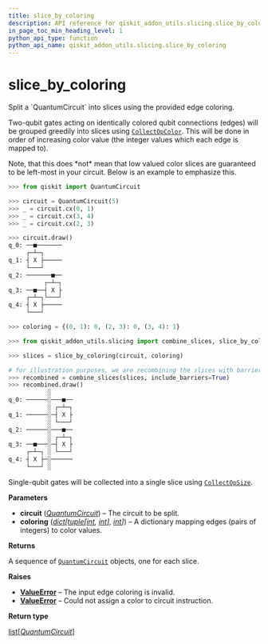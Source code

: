 ```yaml
---
title: slice_by_coloring
description: API reference for qiskit_addon_utils.slicing.slice_by_coloring
in_page_toc_min_heading_level: 1
python_api_type: function
python_api_name: qiskit_addon_utils.slicing.slice_by_coloring
---
```


<span id="slice-by-coloring" />

# slice\_by\_coloring

<Function id="qiskit_addon_utils.slicing.slice_by_coloring" isDedicatedPage={true} github="https://github.com/Qiskit/qiskit-addon-utils/tree/main/qiskit_addon_utils/slicing/slice_by_coloring.py#L28-L120" signature="slice_by_coloring(circuit, coloring)">
  Split a `QuantumCircuit` into slices using the provided edge coloring.

  Two-qubit gates acting on identically colored qubit connections (edges) will be grouped greedily into slices using [`CollectOpColor`](slicing-transpiler-passes-collect-op-color "qiskit_addon_utils.slicing.transpiler.passes.CollectOpColor"). This will be done in order of increasing color value (the integer values which each edge is mapped to).

  <Admonition title="Warning" type="caution">
    Note, that this does *not* mean that low valued color slices are guaranteed to be left-most in your circuit. Below is an example to emphasize this.
  </Admonition>

  ```python
  >>> from qiskit import QuantumCircuit

  >>> circuit = QuantumCircuit(5)
  >>> _ = circuit.cx(0, 1)
  >>> _ = circuit.cx(3, 4)
  >>> _ = circuit.cx(2, 3)

  >>> circuit.draw()
  q_0: ──■───────
       ┌─┴─┐
  q_1: ┤ X ├─────
       └───┘
  q_2: ───────■──
            ┌─┴─┐
  q_3: ──■──┤ X ├
       ┌─┴─┐└───┘
  q_4: ┤ X ├─────
       └───┘

  >>> coloring = {(0, 1): 0, (2, 3): 0, (3, 4): 1}

  >>> from qiskit_addon_utils.slicing import combine_slices, slice_by_coloring

  >>> slices = slice_by_coloring(circuit, coloring)

  # for illustration purposes, we are recombining the slices with barriers
  >>> recombined = combine_slices(slices, include_barriers=True)
  >>> recombined.draw()
             ░
  q_0: ──────░───■──
             ░ ┌─┴─┐
  q_1: ──────░─┤ X ├
             ░ └───┘
  q_2: ──────░───■──
             ░ ┌─┴─┐
  q_3: ──■───░─┤ X ├
       ┌─┴─┐ ░ └───┘
  q_4: ┤ X ├─░──────
       └───┘ ░
  ```

  Single-qubit gates will be collected into a single slice using [`CollectOpSize`](slicing-transpiler-passes-collect-op-size "qiskit_addon_utils.slicing.transpiler.passes.CollectOpSize").

  **Parameters**

  *   **circuit** ([*QuantumCircuit*](/api/qiskit/qiskit.circuit.QuantumCircuit "(in Qiskit v1.2)")) – The circuit to be split.
  *   **coloring** ([*dict*](https://docs.python.org/3/library/stdtypes.html#dict "(in Python v3.13)")*\[*[*tuple*](https://docs.python.org/3/library/stdtypes.html#tuple "(in Python v3.13)")*\[*[*int*](https://docs.python.org/3/library/functions.html#int "(in Python v3.13)")*,* [*int*](https://docs.python.org/3/library/functions.html#int "(in Python v3.13)")*],* [*int*](https://docs.python.org/3/library/functions.html#int "(in Python v3.13)")*]*) – A dictionary mapping edges (pairs of integers) to color values.

  **Returns**

  A sequence of [`QuantumCircuit`](/api/qiskit/qiskit.circuit.QuantumCircuit "(in Qiskit v1.2)") objects, one for each slice.

  **Raises**

  *   [**ValueError**](https://docs.python.org/3/library/exceptions.html#ValueError "(in Python v3.13)") – The input edge coloring is invalid.
  *   [**ValueError**](https://docs.python.org/3/library/exceptions.html#ValueError "(in Python v3.13)") – Could not assign a color to circuit instruction.

  **Return type**

  [list](https://docs.python.org/3/library/stdtypes.html#list "(in Python v3.13)")\[[*QuantumCircuit*](/api/qiskit/qiskit.circuit.QuantumCircuit "(in Qiskit v1.2)")]
</Function>

